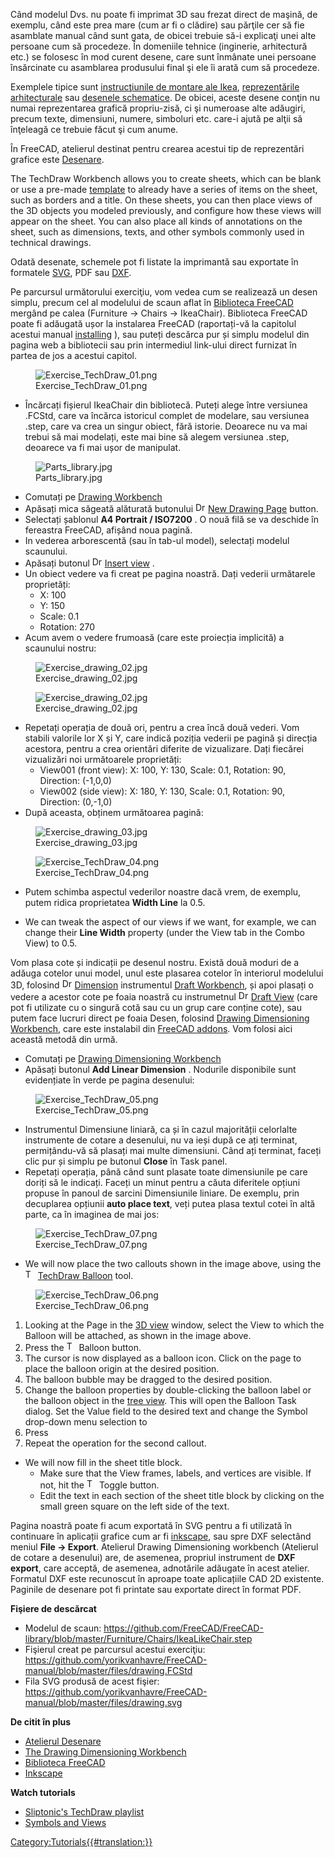 <languages/>

{{Docnav
|[[Manual:Preparing models for 3D printing|Preparing models for 3D printing]]
|[[Manual:BIM modeling|BIM modeling]]
|[[Manual:Introduction|Manual start]]
|IconC=Crystal Clear manual.png
}}

{{Manual:TOC}}

<div class="mw-translate-fuzzy">
Când modelul Dvs. nu poate fi imprimat 3D sau frezat direct de maşină, de exemplu, când este prea mare (cum ar fi o clădire) sau părţile cer să fie asamblate manual când sunt gata, de obicei trebuie să-i explicaţi unei alte persoane cum să procedeze. În domeniile tehnice (inginerie, arhitectură etc.) se folosesc în mod curent desene, care sunt înmânate unei persoane însărcinate cu asamblarea produsului final şi ele îi arată cum să procedeze.
</div>

<div class="mw-translate-fuzzy">
Exemplele tipice sunt [http://www.ikea.com/ms/en_US/customer_service/assembly_instructions.html instrucţiunile de montare ale Ikea], [https://en.wikipedia.org/wiki/Architectural_drawing reprezentările arhitecturale] sau [https://en.wikipedia.org/wiki/Blueprint desenele schematice]. De obicei, aceste desene conţin nu numai reprezentarea grafică propriu-zisă, ci şi numeroase alte adăugiri, precum texte, dimensiuni, numere, simboluri etc. care-i ajută pe alţii să înţeleagă ce trebuie făcut şi cum anume.
</div>

<div class="mw-translate-fuzzy">
În FreeCAD, atelierul destinat pentru crearea acestui tip de reprezentări grafice este [[TechDraw Workbench|Desenare]].
</div> 

The TechDraw Workbench allows you to create sheets, which can be blank or use a pre-made [[TechDraw_Templates|template]] to already have a series of items on the sheet, such as borders and a title. On these sheets, you can then place views of the 3D objects you modeled previously, and configure how these views will appear on the sheet. You can also place all kinds of annotations on the sheet, such as dimensions, texts, and other symbols commonly used in technical drawings.

Odată desenate, schemele pot fi listate la imprimantă sau exportate în formatele [https://en.wikipedia.org/wiki/Scalable_Vector_Graphics SVG], PDF sau [https://en.wikipedia.org/wiki/AutoCAD_DXF DXF].

<div class="mw-translate-fuzzy">
Pe parcursul următorului exerciţiu, vom vedea cum se realizează un desen simplu, precum cel al modelului de scaun aflat în [https://github.com/FreeCAD/FreeCAD-library Biblioteca FreeCAD] mergând pe calea (Furniture -> Chairs -> IkeaChair). Biblioteca FreeCAD poate fi adăugată ușor la instalarea FreeCAD (raportați-vă la capitolul acestui manual [[Manual:Installing|installing]] ), sau puteți descărca pur și simplu modelul din pagina web a bibliotecii sau prin intermediul link-ului direct furnizat în partea de jos a acestui capitol.
</div>

[[Image:Exercise_TechDraw_01.png]]

<div class="mw-translate-fuzzy">
* Încărcați fișierul IkeaChair din bibliotecă. Puteți alege între versiunea .FCStd, care va încărca istoricul complet de modelare, sau versiunea .step, care va crea un singur obiect, fără istorie. Deoarece nu va mai trebui să mai modelați, este mai bine să alegem versiunea .step, deoarece va fi mai ușor de manipulat.
</div>

[[Image:Parts_library.jpg]]

<div class="mw-translate-fuzzy">
* Comutați pe [[Drawing_Workbench|Drawing Workbench]]
* Apăsați mica săgeată alăturată butonului [[Image:Drawing_Landscape_A3.png|16px]] [[Drawing_Landscape_A3|New Drawing Page]] button.
* Selectați șablonul  '''A4 Portrait / ISO7200''' . O nouă filă se va deschide în fereastra FreeCAD, afișând noua pagină.
* In vederea arborescentă (sau în tab-ul model), selectați modelul scaunului.
* Apăsați butonul [[Image:Drawing_View.png|16px]] [[Drawing_View|Insert view]] .
* Un obiect vedere va fi creat pe pagina noastră. Dați vederii următarele proprietăți:
** X: 100
** Y: 150
** Scale: 0.1
** Rotation: 270
* Acum avem o vedere frumoasă (care este proiecția implicită) a scaunului nostru:
 
[[Image:Exercise_drawing_02.jpg]]
</div>

[[Image:Exercise_drawing_02.jpg]]

<div class="mw-translate-fuzzy">
* Repetați operația de două ori, pentru a crea încă două vederi. Vom stabili valorile lor X și Y, care indică poziția vederii pe pagină și direcția acestora, pentru a crea orientări diferite de vizualizare. Dați fiecărei vizualizări noi următoarele proprietăți:
** View001 (front view): X: 100, Y: 130, Scale: 0.1, Rotation: 90, Direction: (-1,0,0)
** View002 (side view): X: 180, Y: 130, Scale: 0.1, Rotation: 90, Direction: (0,-1,0)
* După aceasta, obținem următoarea pagină:


 
[[Image:Exercise_drawing_03.jpg]]
</div>

[[Image:Exercise_TechDraw_04.png]]

<div class="mw-translate-fuzzy">
* Putem schimba aspectul vederilor noastre dacă vrem, de exemplu, putem ridica proprietatea '''Width Line''' la 0.5.
</div>

* We can tweak the aspect of our views if we want, for example, we can change their '''Line Width''' property (under the View tab in the Combo View) to 0.5.

<div class="mw-translate-fuzzy">
Vom plasa cote și indicații pe desenul nostru. Există două moduri de a adăuga cotelor unui model, unul este plasarea cotelor în interiorul modelului 3D, folosind [[Image:Draft_Dimension.png|16px]] [[Draft_Dimension|Dimension]] instrumentul  [[Draft_Workbench/ro|Draft Workbench]], și apoi plasați o vedere a acestor cote pe foaia noastră cu instrumetnul [[Image:Drawing_DraftView.png|16px]] [[Drawing_DraftView|Draft View]] (care pot fi utilizate cu o singură cotă sau cu un grup care conține cote), sau putem face lucruri direct pe foaia Desen, folosind [https://github.com/hamish2014/FreeCAD_drawing_dimensioning Drawing Dimensioning Workbench], care este instalabil din [https://github.com/FreeCAD/FreeCAD-addons FreeCAD addons]. Vom folosi aici această metodă din urmă.
</div>

<div class="mw-translate-fuzzy">
* Comutați pe [https://github.com/hamish2014/FreeCAD_drawing_dimensioning Drawing Dimensioning Workbench]
* Apăsați butonul  '''Add Linear Dimension''' . Nodurile disponibile sunt evidențiate în verde pe pagina desenului:
</div>

[[Image:Exercise_TechDraw_05.png]]

<div class="mw-translate-fuzzy">
* Instrumentul Dimensiune liniară, ca și în cazul majorității celorlalte instrumente de cotare a desenului, nu va ieși după ce ați terminat, permițându-vă să plasați mai multe dimensiuni. Când ați terminat, faceți clic pur și simplu pe butonul '''Close''' în  Task panel.
* Repetați operația, până când sunt plasate toate dimensiunile pe care doriți să le indicați. Faceți un minut pentru a căuta diferitele opțiuni propuse în panoul de sarcini Dimensiunile liniare. De exemplu, prin decuplarea opțiunii ''' auto place text ''', veți putea plasa textul cotei în altă parte, ca în imaginea de mai jos:
</div>

[[Image:Exercise_TechDraw_07.png]]

* We will now place the two callouts shown in the image above, using the [[Image:TechDraw_Balloon.svg|16px]] [[TechDraw_Balloon|TechDraw Balloon]] tool.

[[Image:Exercise_TechDraw_06.png]]

# Looking at the Page in the [[3D_view|3D view]] window, select the View to which the Balloon will be attached, as shown in the image above.
# Press the [[Image:TechDraw Balloon.svg|16px]] Balloon button.
# The cursor is now displayed as a balloon icon.  Click on the page to place the balloon origin at the desired position.
# The balloon bubble may be dragged to the desired position. 
# Change the balloon properties by double-clicking the balloon label or the balloon object in the [[Tree_view|tree view]]. This will open the Balloon Task dialog. Set the Value field to the desired text and change the Symbol drop-down menu selection to {{MenuCommand|None}} 
# Press {{Button|OK}}
# Repeat the operation for the second callout.
* We will now fill in the sheet title block.
** Make sure that the View frames, labels, and vertices are visible. If not, hit the [[Image:TechDraw_ToggleFrame.svg|16px]] Toggle button.
** Edit the text in each section of the sheet title block by clicking on the small green square on the left side of the text.

<div class="mw-translate-fuzzy">
Pagina noastră poate fi acum exportată în SVG pentru a fi utilizată în continuare în aplicații grafice cum ar fi [http://www.inkscape.org inkscape], sau spre DXF selectând meniul  '''File -> Export'''. Atelierul Drawing Dimensioning workbench (Atelierul de cotare a desenului) are, de asemenea, propriul instrument  de '''DXF export''', care acceptă, de asemenea, adnotările adăugate în acest atelier. Formatul DXF este recunoscut în aproape toate aplicațiile CAD 2D existente. Paginile de desenare pot fi printate sau exportate direct în format PDF.
</div>

'''Fişiere de descărcat'''

<div class="mw-translate-fuzzy">
* Modelul de scaun: https://github.com/FreeCAD/FreeCAD-library/blob/master/Furniture/Chairs/IkeaLikeChair.step
* Fişierul creat pe parcursul acestui exerciţiu: https://github.com/yorikvanhavre/FreeCAD-manual/blob/master/files/drawing.FCStd
* Fila SVG produsă de acest fişier: https://github.com/yorikvanhavre/FreeCAD-manual/blob/master/files/drawing.svg
</div>

'''De citit în plus'''

<div class="mw-translate-fuzzy">
* [[TechDraw_Workbench/ro|Atelierul Desenare]]
* [https://github.com/hamish2014/FreeCAD_drawing_dimensioning The Drawing Dimensioning Workbench]
* [https://github.com/FreeCAD/FreeCAD-library Biblioteca FreeCAD]
* [http://www.inkscape.org Inkscape]
</div>

'''Watch tutorials'''
* [https://www.youtube.com/watch?v=7LbOmSGW9F0&list=PLEuOia-QxyFKQnmM1U9yVo7eNrK_Mcln8 Sliptonic's TechDraw playlist]
* [https://www.youtube.com/watch?v=cggBR1Ghq7k Symbols and Views]


{{Docnav
|[[Manual:Preparing models for 3D printing|Preparing models for 3D printing]]
|[[Manual:BIM modeling|BIM modeling]]
|[[Manual:Introduction|Manual start]]
|IconC=Crystal Clear manual.png
}}

[[Category:Tutorials{{#translation:}}]]